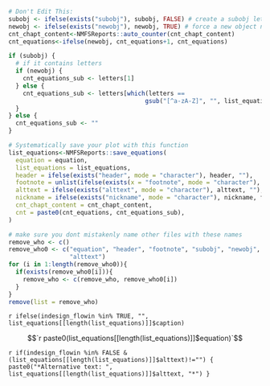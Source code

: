 


```r

# Don't Edit This:
subobj <- ifelse(exists("subobj"), subobj, FALSE) # create a subobj letter (1a)
newobj <- ifelse(exists("newobj"), newobj, TRUE) # force a new object number (1b-> 2a and 1 -> 2)
cnt_chapt_content<-NMFSReports::auto_counter(cnt_chapt_content)
cnt_equations<-ifelse(newobj, cnt_equations+1, cnt_equations)

if (subobj) {
  # if it contains letters
  if (newobj) {
    cnt_equations_sub <- letters[1]
  } else {
    cnt_equations_sub <- letters[which(letters == 
                                      gsub("[^a-zA-Z]", "", list_equations[length(list_equations)][[1]]$number))+1]
  }
} else {
  cnt_equations_sub <- ""
}

# Systematically save your plot with this function
list_equations<-NMFSReports::save_equations(
  equation = equation, 
  list_equations = list_equations, 
  header = ifelse(exists("header", mode = "character"), header, ""),
  footnote = unlist(ifelse(exists(x = "footnote", mode = "character"), list(footnote), "")), 
  alttext = ifelse(exists("alttext", mode = "character"), alttext, ""),
  nickname = ifelse(exists("nickname", mode = "character"), nickname, filename0),
  cnt_chapt_content = cnt_chapt_content, 
  cnt = paste0(cnt_equations, cnt_equations_sub), 
)
```


```r

# make sure you dont mistakenly name other files with these names
remove_who <- c()
remove_who0 <- c("equation", "header", "footnote", "subobj", "newobj", #"nickname", 
                 "alttext")
for (i in 1:length(remove_who0)){
  if(exists(remove_who0[i])){
    remove_who <- c(remove_who, remove_who0[i])
  }
}
remove(list = remove_who)

```

`r ifelse(indesign_flowin %in% TRUE, "", list_equations[[length(list_equations)]]$caption)`

$$`r paste0(list_equations[[length(list_equations)]]$equation)`$$

`r if(indesign_flowin %in% FALSE & (list_equations[[length(list_equations)]]$alttext)!="") { paste0("*Alternative text: ", list_equations[[length(list_equations)]]$alttext, "*") } `
